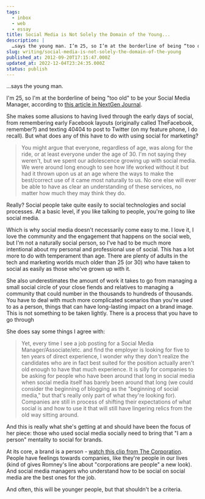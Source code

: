 ```yaml
---
tags:
  - inbox
  - web
  - essay
title: Social Media is Not Solely the Domain of the Young...
description: |
  …says the young man. I’m 25, so I’m at the borderline of being “too old” to be your Social Media Manager, according to this article in NextGen Journal. She makes some allusions to having lived through the early days of social, from remembering early Facebook layouts (originally called TheFacebook, remember?) and texting 40404 to post \[…]
slug: writing/social-media-is-not-solely-the-domain-of-the-young
published_at: 2012-09-20T17:15:47.000Z
updated_at: 2022-12-04T23:24:35.000Z
status: publish
---
```

...says the young man.

I'm 25, so I'm at the borderline of being "too old" to be your Social Media Manager, according to [this article in NextGen Journal](http://nextgenjournal.com/2012/07/why-every-social-media-manager-should-be-under-25/).

She makes some allusions to having lived through the early days of social, from remembering early Facebook layouts (originally called TheFacebook, remember?) and texting 40404 to post to Twitter (on my feature phone, I do recall). But what does any of this have to do with using social for marketing?

> You might argue that everyone, regardless of age, was along for the ride, or at least everyone under the age of 30. I'm not saying they weren't, but we spent our adolescence growing up with social media. We were around long enough to see how life worked without it but had it thrown upon us at an age where the ways to make the best/correct use of it came most naturally to us. No one else will ever be able to have as clear an understanding of these services, no matter how much they may think they do.

Really? Social people take quite easily to social technologies and social processes. At a basic level, if you like talking to people, you're going to like social media.

Which is why social media doesn't necessarily come easy to me. I love it, I love the community and the engagement that happens on the social web, but I'm not a naturally social person, so I've had to be much more intentional about my personal and professional use of social. This has a lot more to do with temperament than age. There are plenty of adults in the tech and marketing worlds much older than 25 (or 30) who have taken to social as easily as those who've grown up with it.

She also underestimates the amount of work it takes to go from managing a small social circle of your close fiends and relatives to managing a community that could number in the thousands to hundreds of thousands. You have to deal with much more complicated scenarios than you're used to as a person, things that can have long-lasting impact on a brand image. This is not something to be taken lightly. There is a process that you have to go through

She does say some things I agree with:

> Yet, every time I see a job posting for a Social Media Manager/Associate/etc. and find the employer is looking for five to ten years of direct experience, I wonder why they don't realize the candidates who are in fact best suited for the position actually aren't old enough to have that much experience. It is silly for companies to be asking for people who have been around that long in social media when social media itself has barely been around that long (we could consider the beginning of blogging as the "beginning of social media," but that's really only part of what they're looking for). Companies are still in process of shifting their expectations of what social is and how to use it that will still have lingering relics from the old way sitting around.

And this is really what she's getting at and should have been the focus of her piece: those who used social media socially need to bring that "I am a person" mentality to social for brands.

At its core, a brand is a person - [watch this clip from The Corporation](http://www.youtube.com/watch?v=wkygXc9IM5U\&feature=player_detailpage#t=135s). People have feelings towards companies, like they're people in our lives (kind of gives Romney's line about "corporations are people" a new look). And social media managers who understand how to be social on social media are the best ones for the job.

And often, this will be younger people, but that shouldn't be a criteria.
